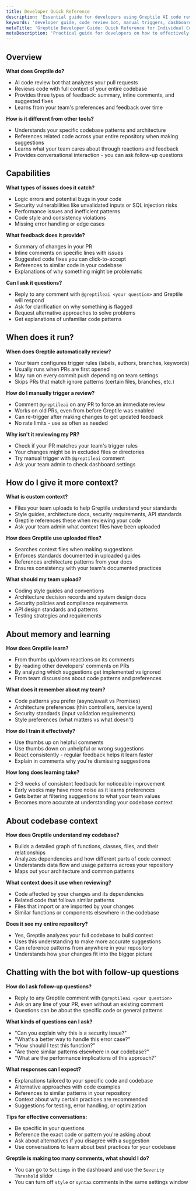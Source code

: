 ```yaml
---
title: Developer Quick Reference
description: 'Essential guide for developers using Greptile AI code reviews'
keywords: 'developer guide, code review bot, manual triggers, dashboard, inline chat'
metaTitle: 'Greptile Developer Guide: Quick Reference for Individual Contributors'
metaDescription: 'Practical guide for developers on how to effectively use Greptile AI code reviews, including manual triggers, inline chat, and dashboard features.'
---
```


## Overview

**What does Greptile do?**
- AI code review bot that analyzes your pull requests
- Reviews code with full context of your entire codebase
- Provides three types of feedback: summary, inline comments, and suggested fixes
- Learns from your team's preferences and feedback over time

**How is it different from other tools?**
- Understands your specific codebase patterns and architecture
- References related code across your entire repository when making suggestions
- Learns what your team cares about through reactions and feedback
- Provides conversational interaction - you can ask follow-up questions

## Capabilities

**What types of issues does it catch?**
- Logic errors and potential bugs in your code
- Security vulnerabilities like unvalidated inputs or SQL injection risks
- Performance issues and inefficient patterns
- Code style and consistency violations
- Missing error handling or edge cases

**What feedback does it provide?**
- Summary of changes in your PR
- Inline comments on specific lines with issues
- Suggested code fixes you can click-to-accept
- References to similar code in your codebase
- Explanations of why something might be problematic

**Can I ask it questions?**
- Reply to any comment with `@greptileai <your question>` and Greptile will respond
- Ask for clarification on why something is flagged
- Request alternative approaches to solve problems
- Get explanations of unfamiliar code patterns

## When does it run?

**When does Greptile automatically review?**
- Your team configures trigger rules (labels, authors, branches, keywords)
- Usually runs when PRs are first opened
- May run on every commit push depending on team settings
- Skips PRs that match ignore patterns (certain files, branches, etc.)

**How do I manually trigger a review?**
- Comment `@greptileai` on any PR to force an immediate review
- Works on old PRs, even from before Greptile was enabled
- Can re-trigger after making changes to get updated feedback
- No rate limits - use as often as needed

**Why isn't it reviewing my PR?**
- Check if your PR matches your team's trigger rules
- Your changes might be in excluded files or directories
- Try manual trigger with `@greptileai` comment
- Ask your team admin to check dashboard settings

## How do I give it more context?

**What is custom context?**
- Files your team uploads to help Greptile understand your standards
- Style guides, architecture docs, security requirements, API standards
- Greptile references these when reviewing your code
- Ask your team admin what context files have been uploaded

**How does Greptile use uploaded files?**
- Searches context files when making suggestions
- Enforces standards documented in uploaded guides
- References architecture patterns from your docs
- Ensures consistency with your team's documented practices

**What should my team upload?**
- Coding style guides and conventions
- Architecture decision records and system design docs
- Security policies and compliance requirements
- API design standards and patterns
- Testing strategies and requirements

## About memory and learning

**How does Greptile learn?**
- From thumbs up/down reactions on its comments
- By reading other developers' comments on PRs
- By analyzing which suggestions get implemented vs ignored
- From team discussions about code patterns and preferences

**What does it remember about my team?**
- Code patterns you prefer (async/await vs Promises)
- Architecture preferences (thin controllers, service layers)
- Security standards (input validation requirements)
- Style preferences (what matters vs what doesn't)

**How do I train it effectively?**
- Use thumbs up on helpful comments
- Use thumbs down on unhelpful or wrong suggestions
- React consistently - regular feedback helps it learn faster
- Explain in comments why you're dismissing suggestions

**How long does learning take?**
- 2-3 weeks of consistent feedback for noticeable improvement
- Early weeks may have more noise as it learns preferences
- Gets better at filtering suggestions to what your team values
- Becomes more accurate at understanding your codebase context

## About codebase context

**How does Greptile understand my codebase?**
- Builds a detailed graph of functions, classes, files, and their relationships
- Analyzes dependencies and how different parts of code connect
- Understands data flow and usage patterns across your repository
- Maps out your architecture and common patterns

**What context does it use when reviewing?**
- Code affected by your changes and its dependencies
- Related code that follows similar patterns
- Files that import or are imported by your changes
- Similar functions or components elsewhere in the codebase

**Does it see my entire repository?**
- Yes, Greptile analyzes your full codebase to build context
- Uses this understanding to make more accurate suggestions
- Can reference patterns from anywhere in your repository
- Understands how your changes fit into the bigger picture

## Chatting with the bot with follow-up questions

**How do I ask follow-up questions?**
- Reply to any Greptile comment with `@greptileai <your question>`
- Ask on any line of your PR, even without an existing comment
- Questions can be about the specific code or general patterns

**What kinds of questions can I ask?**
- "Can you explain why this is a security issue?"
- "What's a better way to handle this error case?"
- "How should I test this function?"
- "Are there similar patterns elsewhere in our codebase?"
- "What are the performance implications of this approach?"

**What responses can I expect?**
- Explanations tailored to your specific code and codebase
- Alternative approaches with code examples
- References to similar patterns in your repository
- Context about why certain practices are recommended
- Suggestions for testing, error handling, or optimization

**Tips for effective conversations:**
- Be specific in your questions
- Reference the exact code or pattern you're asking about
- Ask about alternatives if you disagree with a suggestion
- Use conversations to learn about best practices for your codebase

**Greptile is making too many comments, what should I do?**
- You can go to `Settings` in the dashboard and use the `Severity Threshold` slider
- You can turn off `style` or `syntax` comments in the same settings window